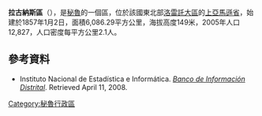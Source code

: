 '''拉古納斯區'''（{{lang-es|Distrito de Lagunas}}），是[[秘魯|秘魯]]的一個區，位於該國東北部[[洛雷託大區|洛雷託大區]]的[[上亞馬遜省|上亞馬遜省]]，始建於1857年1月2日，面積6,086.29平方公里，海拔高度149米，2005年人口12,827，人口密度每平方公里2.1人。

==參考資料==
*{{es icon}} Instituto Nacional de Estadística e Informática. ''[https://web.archive.org/web/20080423164200/http://desa.inei.gob.pe/mapas/bid/ Banco de Información Distrital]''. Retrieved April 11, 2008.

{{Peru-geo-stub}}
[[Category:秘魯行政區|Category:秘魯行政區]]